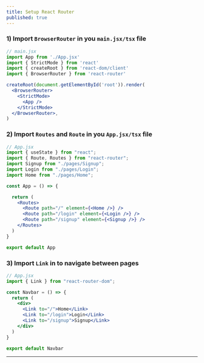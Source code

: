 ```yaml
---
title: Setup React Router
published: true
---
```



### 1) Import `BrowserRouter` in you `main.jsx/tsx` file


```jsx
// main.jsx
import App from './App.jsx'
import { StrictMode } from 'react'
import { createRoot } from 'react-dom/client'
import { BrowserRouter } from 'react-router'

createRoot(document.getElementById('root')).render(
  <BrowserRouter>
    <StrictMode>
      <App />
    </StrictMode>
  </BrowserRouter>,
)
```


### 2) Import `Routes` and `Route` in you `App.jsx/tsx` file

```jsx
// App.jsx
import { useState } from "react";
import { Route, Routes } from "react-router";
import Signup from "./pages/Signup";
import Login from "./pages/Login";
import Home from "./pages/Home";

const App = () => {

  return (
    <Routes>
      <Route path="/" element={<Home />} />
      <Route path="/login" element={<Login />} />
      <Route path="/signup" element={<Signup />} />
    </Routes>
  )
}

export default App
```

### 3) Import `Link` in to navigate between pages

```jsx
// App.jsx
import { Link } from "react-router-dom";

const Navbar = () => {
  return (
    <div>
      <Link to="/">Home</Link>
      <Link to="/login">Login</Link>
      <Link to="/signup">Signup</Link>
    </div>
  )
}

export default Navbar
```

---